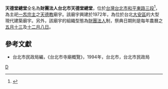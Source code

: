 '''天德堂總堂'''全名為'''財團法人台北市天德堂總堂'''，位於[[台灣|台灣]][[台北市|台北市]][[和平東路|和平東路三段]]<ref>{{cite news | language =  | author = 科長 林純妃 | coauthors =  | url = http://www.ca.taipei.gov.tw/ct.asp?xItem=22051742&ctNode=38630&mp=102001 | title = 「軍功路更改為和平東路四段」更名案回應稿 | work =  | publisher = 臺北市政府民政局 | pages =  | date = 2012年4月11日 | accessdate = 2012年4月11日 }}{{Dead link|date=2019年10月 |bot=InternetArchiveBot |fix-attempted=yes }}</ref>，為主祀[[一炁宗主|一炁宗主]]之[[天德教|天德教]]廟宇。該廟宇興建於1972年，為位於台北[[大安區_(台北市)|大安區]]的大型現代建築廟宇。另外，該廟宇的組織型態為[[財團法人|財團法人]]制，祭典日期則是每年農曆之[[五月十三|五月十三]]及[[十二月八日|十二月八日]]。
==參考文獻==
*台北市民政局編，《台北市寺廟概覽》，1994年，台北市，台北市民政局
{{reflist|2}}

[[Category:大安區廟宇_(臺北市)|D]]